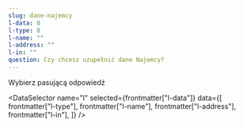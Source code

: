 ```yaml
---
slug: dane-najemcy
l-data: 0
l-type: 0
l-name: ""
l-address: ""
l-in: ""
question: Czy chcesz uzupełnić dane Najemcy?
---
```



Wybierz pasującą odpowiedź

<DataSelector
  name="l"
  selected={frontmatter["l-data"]}
  data={[
    frontmatter["l-type"],
    frontmatter["l-name"],
    frontmatter["l-address"],
    frontmatter["l-in"],
  ]}
/>
